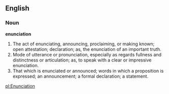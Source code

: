 ==English==

===Noun===

'''enunciation'''

#The act of enunciating, announcing, proclaiming, or making known; open attestation; declaration; as, the enunciation of an important truth.
#Mode of utterance or pronunciation, especially as regards fullness and distinctness or articulation; as, to speak with a clear or impressive enunciation.
#That which is enunciated or announced; words in which a proposition is expressed; an announcement; a formal declaration; a statement.

[[pl:Enunciation]]
